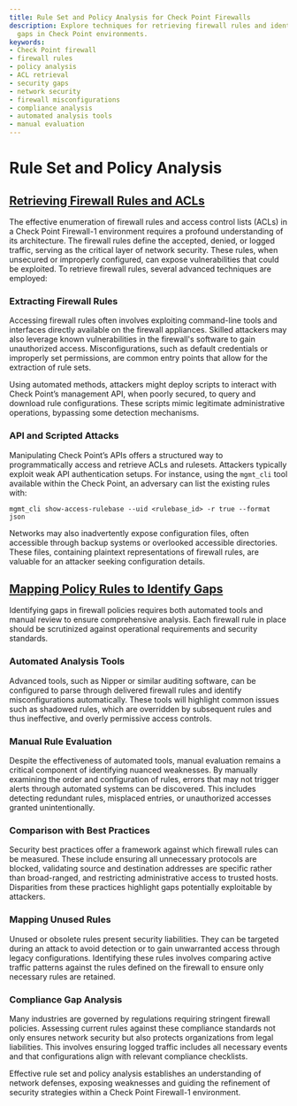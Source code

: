 ```yaml
---
title: Rule Set and Policy Analysis for Check Point Firewalls
description: Explore techniques for retrieving firewall rules and identifying policy
  gaps in Check Point environments.
keywords:
- Check Point firewall
- firewall rules
- policy analysis
- ACL retrieval
- security gaps
- network security
- firewall misconfigurations
- compliance analysis
- automated analysis tools
- manual evaluation
---
```


# Rule Set and Policy Analysis

## [Retrieving Firewall Rules and ACLs](./retrieving_firewall_rules_and_acls)

The effective enumeration of firewall rules and access control lists (ACLs) in a Check Point Firewall-1 environment requires a profound understanding of its architecture. The firewall rules define the accepted, denied, or logged traffic, serving as the critical layer of network security. These rules, when unsecured or improperly configured, can expose vulnerabilities that could be exploited. To retrieve firewall rules, several advanced techniques are employed:

### Extracting Firewall Rules
Accessing firewall rules often involves exploiting command-line tools and interfaces directly available on the firewall appliances. Skilled attackers may also leverage known vulnerabilities in the firewall's software to gain unauthorized access. Misconfigurations, such as default credentials or improperly set permissions, are common entry points that allow for the extraction of rule sets.

Using automated methods, attackers might deploy scripts to interact with Check Point’s management API, when poorly secured, to query and download rule configurations. These scripts mimic legitimate administrative operations, bypassing some detection mechanisms.

### API and Scripted Attacks
Manipulating Check Point’s APIs offers a structured way to programmatically access and retrieve ACLs and rulesets. Attackers typically exploit weak API authentication setups. For instance, using the `mgmt_cli` tool available within the Check Point, an adversary can list the existing rules with:

```plaintext
mgmt_cli show-access-rulebase --uid <rulebase_id> -r true --format json
```

Networks may also inadvertently expose configuration files, often accessible through backup systems or overlooked accessible directories. These files, containing plaintext representations of firewall rules, are valuable for an attacker seeking configuration details.

## [Mapping Policy Rules to Identify Gaps](./mapping_policy_rules_to_identify_gaps)

Identifying gaps in firewall policies requires both automated tools and manual review to ensure comprehensive analysis. Each firewall rule in place should be scrutinized against operational requirements and security standards.

### Automated Analysis Tools
Advanced tools, such as Nipper or similar auditing software, can be configured to parse through delivered firewall rules and identify misconfigurations automatically. These tools will highlight common issues such as shadowed rules, which are overridden by subsequent rules and thus ineffective, and overly permissive access controls.

### Manual Rule Evaluation
Despite the effectiveness of automated tools, manual evaluation remains a critical component of identifying nuanced weaknesses. By manually examining the order and configuration of rules, errors that may not trigger alerts through automated systems can be discovered. This includes detecting redundant rules, misplaced entries, or unauthorized accesses granted unintentionally.

### Comparison with Best Practices
Security best practices offer a framework against which firewall rules can be measured. These include ensuring all unnecessary protocols are blocked, validating source and destination addresses are specific rather than broad-ranged, and restricting administrative access to trusted hosts. Disparities from these practices highlight gaps potentially exploitable by attackers.

### Mapping Unused Rules
Unused or obsolete rules present security liabilities. They can be targeted during an attack to avoid detection or to gain unwarranted access through legacy configurations. Identifying these rules involves comparing active traffic patterns against the rules defined on the firewall to ensure only necessary rules are retained.

### Compliance Gap Analysis
Many industries are governed by regulations requiring stringent firewall policies. Assessing current rules against these compliance standards not only ensures network security but also protects organizations from legal liabilities. This involves ensuring logged traffic includes all necessary events and that configurations align with relevant compliance checklists.

Effective rule set and policy analysis establishes an understanding of network defenses, exposing weaknesses and guiding the refinement of security strategies within a Check Point Firewall-1 environment.